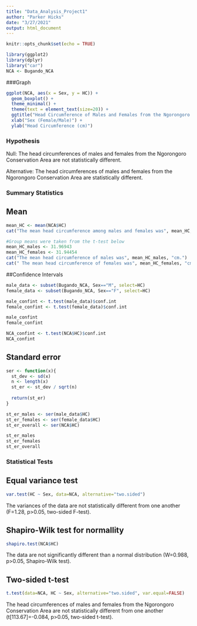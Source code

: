 ```yaml
---
title: "Data_Analysis_Project1"
author: "Parker Hicks"
date: "3/27/2021"
output: html_document
---
```


```r
knitr::opts_chunk$set(echo = TRUE)

library(ggplot2)
library(dplyr)
library("car")
NCA <- Bugando_NCA
```

###Graph
```r
ggplot(NCA, aes(x = Sex, y = HC)) +
  geom_boxplot() +
  theme_minimal() +
  theme(text = element_text(size=20)) +
  ggtitle("Head Circumference of Males and Females from the Ngorongoro Conservation Area") + 
  xlab("Sex (Female/Male)") +
  ylab("Head Circumference (cm)")
```

### Hypothesis
Null: The head circumferences of males and females from the Ngorongoro Conservation Area are not statistically different.

Alternative: The head circumferences of males and females from the Ngorongoro Conservation Area are statistically different.

### Summary Statistics
## Mean
```r
mean_HC <- mean(NCA$HC)
cat("The mean head circumference among males and females was", mean_HC, "cm.")
```

```r
#Group means were taken from the t-test below
mean_HC_males <- 31.96943
mean_HC_females <- 31.94454
cat("The mean head circumference of males was", mean_HC_males, "cm.")
cat(" The mean head circumference of females was", mean_HC_females, "cm.")
```

##Confidence Intervals
```r
male_data <- subset(Bugando_NCA, Sex=="M", select=HC)
female_data <- subset(Bugando_NCA, Sex=="F", select=HC)

male_confint <- t.test(male_data)$conf.int
female_confint <- t.test(female_data)$conf.int

male_confint
female_confint

NCA_confint <- t.test(NCA$HC)$conf.int
NCA_confint
```

## Standard error
```r
ser <- function(x){
  st_dev <- sd(x)
  n <- length(x)
  st_er <- st_dev / sqrt(n)
  
  return(st_er)
}

st_er_males <- ser(male_data$HC)
st_er_females <- ser(female_data$HC)
st_er_overall <- ser(NCA$HC)

st_er_males
st_er_females
st_er_overall
```

### Statistical Tests
## Equal variance test
```r
var.test(HC ~ Sex, data=NCA, alternative="two.sided")
```
The variances of the data are not statistically different from one another (F=1.28, p>0.05, two-sided F-test).

## Shapiro-Wilk test for normallity
```r
shapiro.test(NCA$HC)
```
The data are not significantly different than a normal distribution (W=0.988, p>0.05, Shapiro-Wilk test).

## Two-sided t-test
```r
t.test(data=NCA, HC ~ Sex, alternative="two.sided", var.equal=FALSE)
```
The head circumferences of males and females from the Ngorongoro Conservation Area are not statistically different from one another (t[113.67]=-0.084, p>0.05, two-sided t-test).









